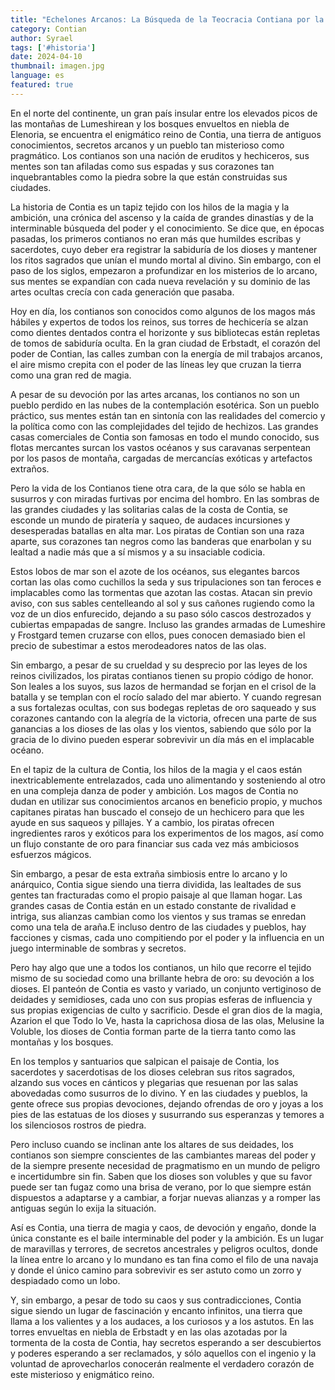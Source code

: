 ```yaml
---
title: "Echelones Arcanos: La Búsqueda de la Teocracia Contiana por la Supremacía Mágica"
category: Contian
author: Syrael
tags: ['#historia']
date: 2024-04-10
thumbnail: imagen.jpg
language: es
featured: true
---
```


En el norte del continente, un gran país insular entre los elevados picos de las montañas de Lumeshirean y los bosques envueltos en niebla de Elenoria, se encuentra el enigmático reino de Contia, una tierra de antiguos conocimientos, secretos arcanos y un pueblo tan misterioso como pragmático. Los contianos son una nación de eruditos y hechiceros, sus mentes son tan afiladas como sus espadas y sus corazones tan inquebrantables como la piedra sobre la que están construidas sus ciudades.

La historia de Contia es un tapiz tejido con los hilos de la magia y la ambición, una crónica del ascenso y la caída de grandes dinastías y de la interminable búsqueda del poder y el conocimiento. Se dice que, en épocas pasadas, los primeros contianos no eran más que humildes escribas y sacerdotes, cuyo deber era registrar la sabiduría de los dioses y mantener los ritos sagrados que unían el mundo mortal al divino. Sin embargo, con el paso de los siglos, empezaron a profundizar en los misterios de lo arcano, sus mentes se expandían con cada nueva revelación y su dominio de las artes ocultas crecía con cada generación que pasaba.

Hoy en día, los contianos son conocidos como algunos de los magos más hábiles y expertos de todos los reinos, sus torres de hechicería se alzan como dientes dentados contra el horizonte y sus bibliotecas están repletas de tomos de sabiduría oculta. En la gran ciudad de Erbstadt, el corazón del poder de Contian, las calles zumban con la energía de mil trabajos arcanos, el aire mismo crepita con el poder de las líneas ley que cruzan la tierra como una gran red de magia.

A pesar de su devoción por las artes arcanas, los contianos no son un pueblo perdido en las nubes de la contemplación esotérica. Son un pueblo práctico, sus mentes están tan en sintonía con las realidades del comercio y la política como con las complejidades del tejido de hechizos. Las grandes casas comerciales de Contia son famosas en todo el mundo conocido, sus flotas mercantes surcan los vastos océanos y sus caravanas serpentean por los pasos de montaña, cargadas de mercancías exóticas y artefactos extraños.

Pero la vida de los Contianos tiene otra cara, de la que sólo se habla en susurros y con miradas furtivas por encima del hombro. En las sombras de las grandes ciudades y las solitarias calas de la costa de Contia, se esconde un mundo de piratería y saqueo, de audaces incursiones y desesperadas batallas en alta mar. Los piratas de Contian son una raza aparte, sus corazones tan negros como las banderas que enarbolan y su lealtad a nadie más que a sí mismos y a su insaciable codicia.

Estos lobos de mar son el azote de los océanos, sus elegantes barcos cortan las olas como cuchillos la seda y sus tripulaciones son tan feroces e implacables como las tormentas que azotan las costas. Atacan sin previo aviso, con sus sables centelleando al sol y sus cañones rugiendo como la voz de un dios enfurecido, dejando a su paso sólo cascos destrozados y cubiertas empapadas de sangre. Incluso las grandes armadas de Lumeshire y Frostgard temen cruzarse con ellos, pues conocen demasiado bien el precio de subestimar a estos merodeadores natos de las olas.


Sin embargo, a pesar de su crueldad y su desprecio por las leyes de los reinos civilizados, los piratas contianos tienen su propio código de honor.
Son leales a los suyos, sus lazos de hermandad se forjan en el crisol de la batalla y se templan con el rocío salado del mar abierto. Y cuando regresan a sus fortalezas ocultas, con sus bodegas repletas de oro saqueado y sus corazones cantando con la alegría de la victoria, ofrecen una parte de sus ganancias a los dioses de las olas y los vientos, sabiendo que sólo por la gracia de lo divino pueden esperar sobrevivir un día más en el implacable océano.

En el tapiz de la cultura de Contia, los hilos de la magia y el caos están inextricablemente entrelazados, cada uno alimentando y sosteniendo al otro en una compleja danza de poder y ambición. Los magos de Contia no dudan en utilizar sus conocimientos arcanos en beneficio propio, y muchos capitanes piratas han buscado el consejo de un hechicero para que les ayude en sus saqueos y pillajes. Y a cambio, los piratas ofrecen ingredientes raros y exóticos para los experimentos de los magos, así como un flujo constante de oro para financiar sus cada vez más ambiciosos esfuerzos mágicos.

Sin embargo, a pesar de esta extraña simbiosis entre lo arcano y lo anárquico, Contia sigue siendo una tierra dividida, las lealtades de sus gentes tan fracturadas como el propio paisaje al que llaman hogar. Las grandes casas de Contia están en un estado constante de rivalidad e intriga, sus alianzas cambian como los vientos y sus tramas se enredan como una tela de araña.E incluso dentro de las ciudades y pueblos, hay facciones y cismas, cada uno compitiendo por el poder y la influencia en un juego interminable de sombras y secretos.

Pero hay algo que une a todos los contianos, un hilo que recorre el tejido mismo de su sociedad como una brillante hebra de oro: su devoción a los dioses. El panteón de Contia es vasto y variado, un conjunto vertiginoso de deidades y semidioses, cada uno con sus propias esferas de influencia y sus propias exigencias de culto y sacrificio. Desde el gran dios de la magia, Azarion el que Todo lo Ve, hasta la caprichosa diosa de las olas, Melusine la Voluble, los dioses de Contia forman parte de la tierra tanto como las montañas y los bosques.

En los templos y santuarios que salpican el paisaje de Contia, los sacerdotes y sacerdotisas de los dioses celebran sus ritos sagrados, alzando sus voces en cánticos y plegarias que resuenan por las salas abovedadas como susurros de lo divino. Y en las ciudades y pueblos, la gente ofrece sus propias devociones, dejando ofrendas de oro y joyas a los pies de las estatuas de los dioses y susurrando sus esperanzas y temores a los silenciosos rostros de piedra.

Pero incluso cuando se inclinan ante los altares de sus deidades, los contianos son siempre conscientes de las cambiantes mareas del poder y de la siempre presente necesidad de pragmatismo en un mundo de peligro e incertidumbre sin fin. Saben que los dioses son volubles y que su favor puede ser tan fugaz como una brisa de verano, por lo que siempre están dispuestos a adaptarse y a cambiar, a forjar nuevas alianzas y a romper las antiguas según lo exija la situación.

Así es Contia, una tierra de magia y caos, de devoción y engaño, donde la única constante es el baile interminable del poder y la ambición. Es un lugar de maravillas y terrores, de secretos ancestrales y peligros ocultos, donde la línea entre lo arcano y lo mundano es tan fina como el filo de una navaja y donde el único camino para sobrevivir es ser astuto como un zorro y despiadado como un lobo.

Y, sin embargo, a pesar de todo su caos y sus contradicciones, Contia sigue siendo un lugar de fascinación y encanto infinitos, una tierra que llama a los valientes y a los audaces, a los curiosos y a los astutos. En las torres envueltas en niebla de Erbstadt y en las olas azotadas por la tormenta de la costa de Contia, hay secretos esperando a ser descubiertos y poderes esperando a ser reclamados, y sólo aquellos con el ingenio y la voluntad de aprovecharlos conocerán realmente el verdadero corazón de este misterioso y enigmático reino.

